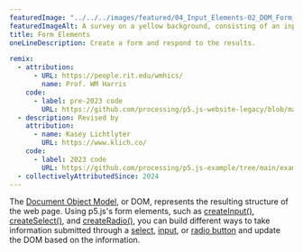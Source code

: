---
featuredImage: "../../../images/featured/04_Input_Elements-02_DOM_Form_Elements-thumbnail.png"
featuredImageAlt: A survey on a yellow background, consisting of an input field, radio buttons, and a dropdown.
title: Form Elements
oneLineDescription: Create a form and respond to the results.

remix:
  - attribution:
      - URL: https://people.rit.edu/wmhics/
        name: Prof. WM Harris
    code:
      - label: pre-2023 code
        URL: https://github.com/processing/p5.js-website-legacy/blob/main/src/data/examples/en/16_Dom/13_DOM_Form_Elements.js
  - description: Revised by
    attribution:
      - name: Kasey Lichtlyter
        URL: https://www.klich.co/
    code:
      - label: 2023 code
        URL: https://github.com/processing/p5.js-example/tree/main/examples/04_Input_Elements/02_DOM_Form_Elements
  - collectivelyAttributedSince: 2024
---

The <a href="https://developer.mozilla.org/en-US/docs/Web/API/Document_Object_Model" target="_blank">Document Object Model</a>,
or DOM, represents the resulting structure of the web page. Using p5.js's form elements,
such as <a href="https://p5js.org/reference/p5/createInput" target="_blank">createInput()</a>,
<a href="https://p5js.org/reference/p5/createSelect" target="_blank">createSelect()</a>,
and <a href="https://p5js.org/reference/p5/createRadio" target="_blank">createRadio()</a>, you can build different ways to take information submitted through
a <a href="https://developer.mozilla.org/en-US/docs/Web/HTML/Element/select" target="_blank">select</a>,
<a href="https://developer.mozilla.org/en-US/docs/Web/HTML/Element/input" target="_blank">input</a>,
or <a href="https://developer.mozilla.org/en-US/docs/Web/HTML/Element/input/radio" target="_blank">radio button</a> and update the DOM based on the information.
 